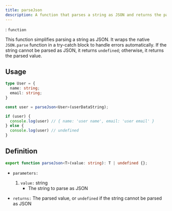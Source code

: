 ```yaml
---
title: parseJson
description: A function that parses a string as JSON and returns the parsed value
---
```



<Badge text="Type" />: `function`

This function simplifies parsing a string as JSON. It wraps the native `JSON.parse` function in a try-catch block to handle errors automatically. If the string cannot be parsed as JSON, it returns `undefined`; otherwise, it returns the parsed value.

## Usage
```ts
type User = {
  name: string;
  email: string;
}

const user = parseJson<User>(userDataString);

if (user) {
  console.log(user) // { name: 'user name', email: 'user email' }
} else {
  console.log(user) // undefined
}

```

## Definition
```ts
export function parseJson<T>(value: string): T | undefined {};
```

- `parameters:`
  1. `value:` string
      - The string to parse as JSON

- `returns:` The parsed value, or `undefined` if the string cannot be parsed as JSON